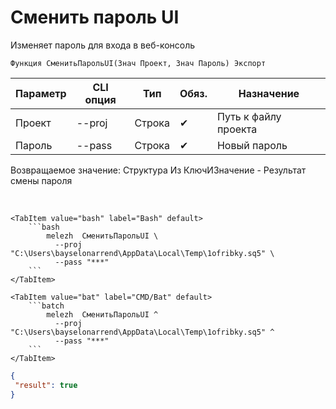 ﻿---
sidebar_position: 6
description: Сменить пароль UI и другие функции для работы с Melezh в Открытом пакете интеграций - бесплатной open-source библиотеке интеграций для 1С:Предприятие 8, OneScript и CLI
keywords: [1C, 1С, 1С:Предприятие, 1С:Предприятие 8.3, API, Интеграция, Сервисы, Обмен, OneScript, CLI]
---


# Сменить пароль UI
 Изменяет пароль для входа в веб-консоль



`Функция СменитьПарольUI(Знач Проект, Знач Пароль) Экспорт`

  | Параметр | CLI опция | Тип | Обяз. | Назначение |
  |-|-|-|-|-|
  | Проект | --proj | Строка | &#x2714; | Путь к файлу проекта |
  | Пароль | --pass | Строка | &#x2714; | Новый пароль |

  
  Возвращаемое значение:   Структура Из КлючИЗначение - Результат смены пароля

<br/>



    

 <Tabs>
  
    <TabItem value="bash" label="Bash" default>
        ```bash
            melezh  СменитьПарольUI \
              --proj "C:\Users\bayselonarrend\AppData\Local\Temp\1ofribky.sq5" \
              --pass "***"
        ```
    </TabItem>
  
    <TabItem value="bat" label="CMD/Bat" default>
        ```batch
            melezh  СменитьПарольUI ^
              --proj "C:\Users\bayselonarrend\AppData\Local\Temp\1ofribky.sq5" ^
              --pass "***"
        ```
    </TabItem>
</Tabs>

```json title="Результат"
{
 "result": true
}
```
